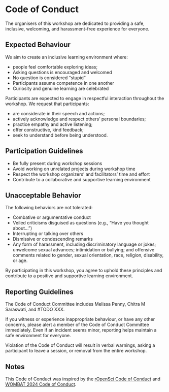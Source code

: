 # Code of Conduct 

The organisers of this workshop are dedicated to providing a safe, inclusive, welcoming, and harassment-free experience for everyone. 

## Expected Behaviour 

We aim to create an inclusive learning environment where:

-   people feel comfortable exploring ideas;
-   Asking questions is encouraged and welcomed
-   No question is considered "stupid"
-   Participants assume competence in one another
-   Curiosity and genuine learning are celebrated

Participants are expected to engage in respectful interaction throughout the workshop. We request that participants:

-   are considerate in their speech and actions;
-   actively acknowledge and respect others' personal boundaries;
-   practice empathy and active listening;
-   offer constructive, kind feedback;
-   seek to understand before being understood.

## Participation Guidelines 

-   Be fully present during workshop sessions
-   Avoid working on unrelated projects during workshop time
-   Respect the workshop organizers' and facilitators' time and effort
-   Contribute to a collaborative and supportive learning environment

## Unacceptable Behavior 

The following behaviors are not tolerated:

-   Combative or argumentative conduct
-   Veiled criticisms disguised as questions (e.g., "Have you thought about...")
-   Interrupting or talking over others
-   Dismissive or condescending remarks
-   Any form of harassment, including discriminatory language or jokes; unwelcome sexual advances; intimidation or bullying; and offensive comments related to gender, sexual orientation, race, religion, disability, or age.

By participating in this workshop, you agree to uphold these principles and contribute to a positive and supportive learning environment. 

## Reporting Guidelines 

The Code of Conduct Committee includes Melissa Penny, Chitra M Saraswati, and #TODO XXX. 

If you witness or experience inappropriate behaviour, or have any other concerns, please alert a member of the Code of Conduct Committee immediately. Even if an incident seems minor, reporting helps maintain a safe environment for everyone. 

Violation of the Code of Conduct will result in verbal warnings, asking a participant to leave a session, or removal from the entire workshop. 

## Notes 

This Code of Conduct was inspired by the [rOpenSci Code of Conduct](https://ropensci.org/code-of-conduct/) and [WOMBAT 2024 Code of Conduct](https://wombat2024.numbat.space/code_of_conduct.html). 
